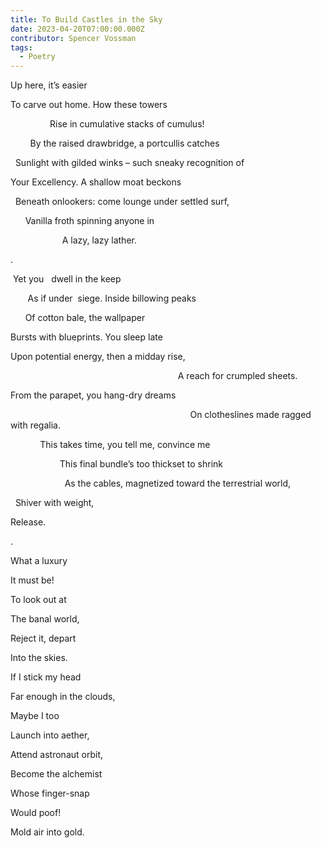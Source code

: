 ```yaml
---
title: To Build Castles in the Sky
date: 2023-04-20T07:00:00.000Z
contributor: Spencer Vossman
tags:
  - Poetry
---
```


Up here, it’s easier 

To carve out home. How these towers 

                Rise in cumulative stacks of cumulus! 

        By the raised drawbridge, a portcullis catches

  Sunlight with gilded winks – such sneaky recognition of 

Your Excellency. A shallow moat beckons  

 	Beneath onlookers: come lounge under settled surf, 

      Vanilla froth spinning anyone in 

                    		A lazy, lazy lather.

.

 Yet you   dwell in the keep

       As if under  siege. Inside billowing peaks 

 					     Of cotton bale, the wallpaper 

Bursts with blueprints. You sleep late 

Upon potential energy, then a midday rise,

                                                                   		A reach for crumpled sheets.

From the parapet, you hang-dry dreams

                                                                         On clotheslines made ragged with regalia.

 				          This takes time, you tell me, convince me 

                    This final bundle’s too thickset to shrink

                      As the cables, magnetized toward the terrestrial world, 

 			Shiver with weight, 

Release.            

.

What a luxury

It must be! 

To look out at  

The banal world, 

Reject it, depart 

Into the skies. 

If I stick my head 

Far enough in the clouds,

Maybe I too 

Launch into aether,   	                     

Attend astronaut orbit, 

Become the alchemist

Whose finger-snap

Would poof!           

Mold air into gold.
